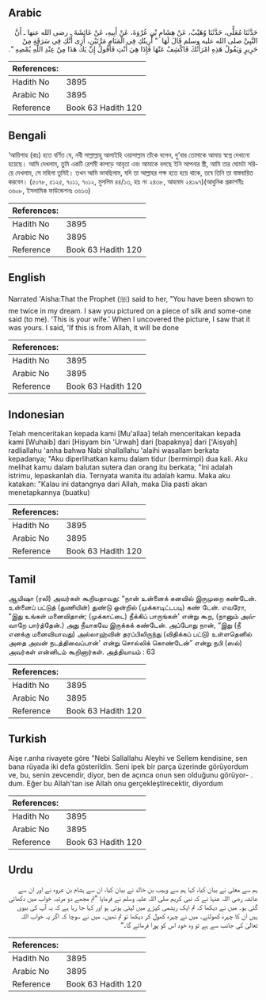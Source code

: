 ## Arabic


<div dir="rtl" lang="ar" style={{fontSize:'larger',backgroundColor:'#f8f9fa',padding:20}}>
حَدَّثَنَا مُعَلًّى، حَدَّثَنَا وُهَيْبٌ، عَنْ هِشَامِ بْنِ عُرْوَةَ، عَنْ أَبِيهِ، عَنْ عَائِشَةَ ـ رضى الله عنها ـ أَنَّ النَّبِيَّ صلى الله عليه وسلم قَالَ لَهَا ‏ "‏ أُرِيتُكِ فِي الْمَنَامِ مَرَّتَيْنِ، أَرَى أَنَّكِ فِي سَرَقَةٍ مِنْ حَرِيرٍ وَيَقُولُ هَذِهِ امْرَأَتُكَ فَاكْشِفْ عَنْهَا فَإِذَا هِيَ أَنْتِ فَأَقُولُ إِنْ يَكُ هَذَا مِنْ عِنْدِ اللَّهِ يُمْضِهِ ‏"‏‏.‏
</div>
<div style={{backgroundColor:'#f8f9fa',padding:20, marginBottom: 10}}><table> <thead> <tr> <th>References:</th> <th></th> </tr> </thead> <tbody><tr><td>Hadith No</td><td>3895</td></tr><tr><td>Arabic No</td><td>3895</td></tr><tr><td>Reference</td><td>Book 63 Hadith 120</td></tr></tbody></table></div>

## Bengali


<div dir="ltr" lang="bn" style={{fontSize:'larger',backgroundColor:'#f8f9fa',padding:20}}>
‘আয়িশাহ (রাঃ) হতে বর্ণিত যে, নবী সাল্লাল্লাহু আলাইহি ওয়াসাল্লাম তাঁকে বলেন, দু’বার তোমাকে আমায় স্বপ্নে দেখানো হয়েছে। আমি দেখলাম, তুমি একটি রেশমী কাপড়ে আবৃতা এবং আমাকে বলছে ইনি আপনার স্ত্রী, আমি তার ঘোমটা সরিয়ে দেখলাম, সে মহিলা তুমিই। তখন আমি ভাবছিলাম, যদি তা আল্লাহর পক্ষ হতে হয়ে থাকে, তবে তিনি তা বাস্তবায়িত করবেন। (৫০৭৮, ৫১২৫, ৭০১১, ৭০১২, মুসলিম ৪৪/১৩, হাঃ নং ২৪৩৮, আহমাদ ২৪১৯৭)(আধুনিক প্রকাশনীঃ ৩৬০৮, ইসলামিক ফাউন্ডেশনঃ ৩৬১৩)
</div>
<div style={{backgroundColor:'#f8f9fa',padding:20, marginBottom: 10}}><table> <thead> <tr> <th>References:</th> <th></th> </tr> </thead> <tbody><tr><td>Hadith No</td><td>3895</td></tr><tr><td>Arabic No</td><td>3895</td></tr><tr><td>Reference</td><td>Book 63 Hadith 120</td></tr></tbody></table></div>

## English


<div dir="ltr" lang="en" style={{fontSize:'larger',backgroundColor:'#f8f9fa',padding:20}}>
Narrated 'Aisha:That the Prophet (ﷺ) said to her, "You have been shown to me twice in my dream. I saw you pictured on a piece of silk and some-one said (to me). 'This is your wife.' When I uncovered the picture, I saw that it was yours. I said, 'If this is from Allah, it will be done
</div>
<div style={{backgroundColor:'#f8f9fa',padding:20, marginBottom: 10}}><table> <thead> <tr> <th>References:</th> <th></th> </tr> </thead> <tbody><tr><td>Hadith No</td><td>3895</td></tr><tr><td>Arabic No</td><td>3895</td></tr><tr><td>Reference</td><td>Book 63 Hadith 120</td></tr></tbody></table></div>

## Indonesian


<div dir="ltr" lang="id" style={{fontSize:'larger',backgroundColor:'#f8f9fa',padding:20}}>
Telah menceritakan kepada kami [Mu'allaa] telah menceritakan kepada kami [Wuhaib] dari [Hisyam bin 'Urwah] dari [bapaknya] dari ['Aisyah] radliallahu 'anha bahwa Nabi shallallahu 'alaihi wasallam berkata kepadanya; "Aku diperlihatkan kamu dalam tidur (bermimpi) dua kali. Aku melihat kamu dalam balutan sutera dan orang itu berkata; "Ini adalah istrimu, lepaskanlah dia. Ternyata wanita itu adalah kamu. Maka aku katakan: "Kalau ini datangnya dari Allah, maka Dia pasti akan menetapkannya (buatku)
</div>
<div style={{backgroundColor:'#f8f9fa',padding:20, marginBottom: 10}}><table> <thead> <tr> <th>References:</th> <th></th> </tr> </thead> <tbody><tr><td>Hadith No</td><td>3895</td></tr><tr><td>Arabic No</td><td>3895</td></tr><tr><td>Reference</td><td>Book 63 Hadith 120</td></tr></tbody></table></div>

## Tamil


<div dir="ltr" lang="ta" style={{fontSize:'larger',backgroundColor:'#f8f9fa',padding:20}}>
ஆயிஷா (ரலி) அவர்கள் கூறியதாவது: “நான் உன்னைக் கனவில் இருமுறை கண்டேன். உன்னைப் பட்டுத் (துணியின்) துண்டு ஒன்றில் (முக்காடிட்டபடி) கண் டேன். எவரோ, “இது உங்கள் மனைவிதான்; (முக்காட்டை) நீக்கிப் பாருங்கள்' என்று கூற, (நானும் அவ்வாறே பார்த்தேன்.) அது நீயாகவே இருக்கக் கண்டேன். அப்போது நான், “இது (நீ எனக்கு மனைவியாவது) அல்லாஹ்வின் தரப்பிலிருந்து (விதிக்கப் பட்டு) உள்ளதெனில் அதை அவன் நடத்திவைப்பான்' என்று சொல்லிக் கொண்டேன்” என்று நபி (ஸல்) அவர்கள் என்னிடம் கூறினார்கள். அத்தியாயம் : 63
</div>
<div style={{backgroundColor:'#f8f9fa',padding:20, marginBottom: 10}}><table> <thead> <tr> <th>References:</th> <th></th> </tr> </thead> <tbody><tr><td>Hadith No</td><td>3895</td></tr><tr><td>Arabic No</td><td>3895</td></tr><tr><td>Reference</td><td>Book 63 Hadith 120</td></tr></tbody></table></div>

## Turkish


<div dir="ltr" lang="tr" style={{fontSize:'larger',backgroundColor:'#f8f9fa',padding:20}}>
Aişe r.anha rivayete göre "Nebi Sallallahu Aleyhi ve Sellem kendisine, sen bana rüyada iki defa gösterildin. Seni ipek bir parça üzerinde görüyordum ve, bu, senin zevcendir, diyor, ben de açınca onun sen olduğunu görüyor- . dum. Eğer bu Allah'tan ise Allah onu gerçekleştirecektir, diyordum
</div>
<div style={{backgroundColor:'#f8f9fa',padding:20, marginBottom: 10}}><table> <thead> <tr> <th>References:</th> <th></th> </tr> </thead> <tbody><tr><td>Hadith No</td><td>3895</td></tr><tr><td>Arabic No</td><td>3895</td></tr><tr><td>Reference</td><td>Book 63 Hadith 120</td></tr></tbody></table></div>

## Urdu


<div dir="rtl" lang="ur" style={{fontSize:'larger',backgroundColor:'#f8f9fa',padding:20}}>
ہم سے معلی نے بیان کیا، کہا ہم سے وہیب بن خالد نے بیان کیا، ان سے ہشام بن عروہ نے اور ان سے عائشہ رضی اللہ عنہا نے کہ نبی کریم صلی اللہ علیہ وسلم نے فرمایا ”تم مجھے دو مرتبہ خواب میں دکھائی گئی ہو۔ میں نے دیکھا کہ تم ایک ریشمی کپڑے میں لپٹی ہوئی ہو اور کہا جا رہا ہے کہ یہ آپ کی بیوی ہیں ان کا چہرہ کھولئے۔ میں نے چہرہ کھول کر دیکھا تو تم تھیں۔ میں نے سوچا کہ اگر یہ خواب اللہ تعالیٰ کی جانب سے ہے تو وہ خود اس کو پورا فرمائے گا۔“
</div>
<div style={{backgroundColor:'#f8f9fa',padding:20, marginBottom: 10}}><table> <thead> <tr> <th>References:</th> <th></th> </tr> </thead> <tbody><tr><td>Hadith No</td><td>3895</td></tr><tr><td>Arabic No</td><td>3895</td></tr><tr><td>Reference</td><td>Book 63 Hadith 120</td></tr></tbody></table></div>